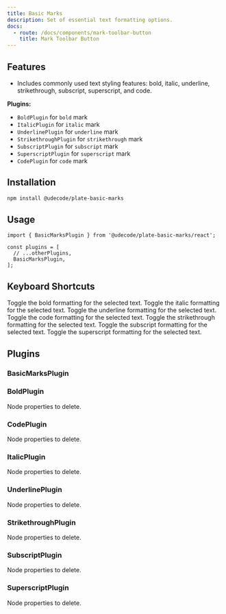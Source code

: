 ```yaml
---
title: Basic Marks
description: Set of essential text formatting options.
docs:
  - route: /docs/components/mark-toolbar-button
    title: Mark Toolbar Button
---
```


<ComponentPreview name="playground-demo" id="basic-nodes" />

<PackageInfo>

## Features

- Includes commonly used text styling features: bold, italic, underline, strikethrough, subscript, superscript, and code.

</PackageInfo>

**Plugins:**

- `BoldPlugin` for `bold` mark
- `ItalicPlugin` for `italic` mark
- `UnderlinePlugin` for `underline` mark
- `StrikethroughPlugin` for `strikethrough` mark
- `SubscriptPlugin` for `subscript` mark
- `SuperscriptPlugin` for `superscript` mark
- `CodePlugin` for `code` mark

## Installation

```bash
npm install @udecode/plate-basic-marks
```

## Usage

```tsx
import { BasicMarksPlugin } from '@udecode/plate-basic-marks/react';

const plugins = [
  // ...otherPlugins,
  BasicMarksPlugin,
];
```

## Keyboard Shortcuts

<KeyTable>
  <KeyTableItem hotkey="Cmd + B">
    Toggle the bold formatting for the selected text.
  </KeyTableItem>
  <KeyTableItem hotkey="Cmd + I">
    Toggle the italic formatting for the selected text.
  </KeyTableItem>
  <KeyTableItem hotkey="Cmd + U">
    Toggle the underline formatting for the selected text.
  </KeyTableItem>
  <KeyTableItem hotkey="Cmd + E">
    Toggle the code formatting for the selected text.
  </KeyTableItem>
  <KeyTableItem hotkey="Cmd + Shift + X">
    Toggle the strikethrough formatting for the selected text.
  </KeyTableItem>
  <KeyTableItem hotkey="Cmd + ,">
    Toggle the subscript formatting for the selected text.
  </KeyTableItem>
  <KeyTableItem hotkey="Cmd + .">
    Toggle the superscript formatting for the selected text.
  </KeyTableItem>
</KeyTable>

## Plugins

### BasicMarksPlugin

### BoldPlugin

<APIOptions>
<APIItem name="clear" type="string | string[]" optional>
Node properties to delete.

</APIItem>
</APIOptions>

### CodePlugin

<APIOptions>
<APIItem name="clear" type="string | string[]" optional>
Node properties to delete.

</APIItem>
</APIOptions>

### ItalicPlugin

<APIOptions>
<APIItem name="clear" type="string | string[]" optional>
Node properties to delete.

</APIItem>
</APIOptions>

### UnderlinePlugin

<APIOptions>
<APIItem name="clear" type="string | string[]" optional>
Node properties to delete.

</APIItem>
</APIOptions>

### StrikethroughPlugin

<APIOptions>
<APIItem name="clear" type="string | string[]" optional>
Node properties to delete.

</APIItem>
</APIOptions>

### SubscriptPlugin

<APIOptions>
<APIItem name="clear" type="string | string[]" optional>
Node properties to delete.

</APIItem>
</APIOptions>

### SuperscriptPlugin

<APIOptions>
<APIItem name="clear" type="string | string[]" optional>
Node properties to delete.

</APIItem>
</APIOptions>